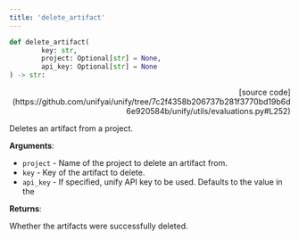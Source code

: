 ```yaml
---
title: 'delete_artifact'
---
```


```python
def delete_artifact(
        key: str,
        project: Optional[str] = None,
        api_key: Optional[str] = None
) -> str:
```

<p align="right">[source code](https://github.com/unifyai/unify/tree/7c2f4358b206737b281f3770bd19b6d6e920584b/unify/utils/evaluations.py#L252)</p>

Deletes an artifact from a project.

**Arguments**:

- `project` - Name of the project to delete an artifact from.
- `key` - Key of the artifact to delete.
- `api_key` - If specified, unify API key to be used. Defaults to the value in the



**Returns**:

Whether the artifacts were successfully deleted.